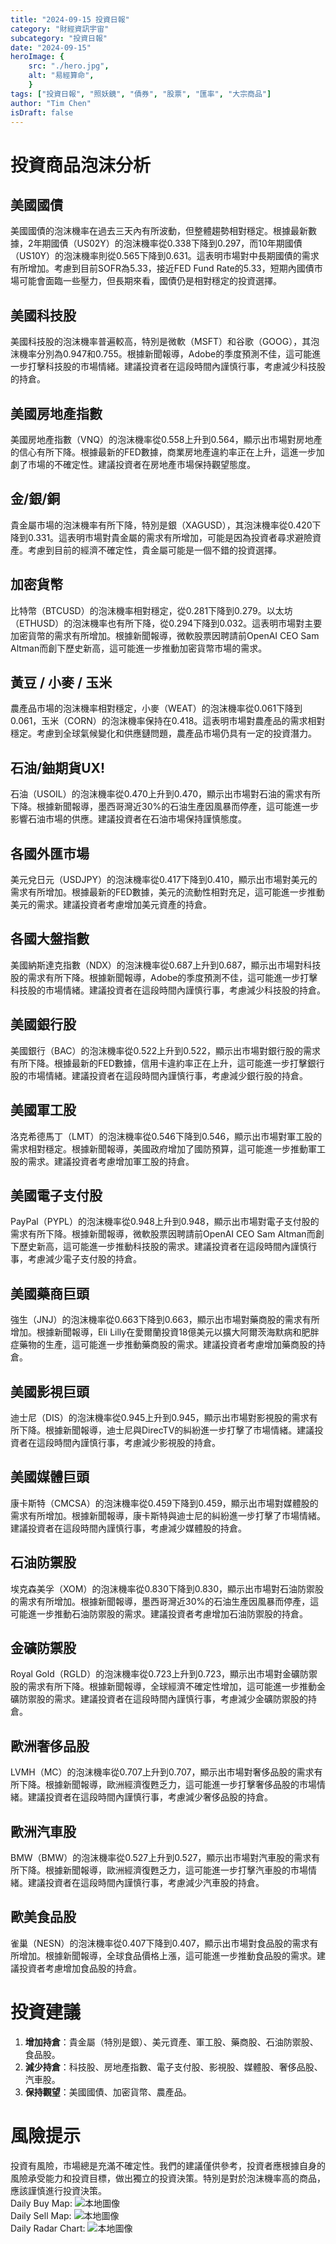 ```yaml
---
title: "2024-09-15 投資日報"
category: "財經資訊宇宙"
subcategory: "投資日報"
date: "2024-09-15"
heroImage: {
    src: "./hero.jpg",
    alt: "易經算命",
    }
tags: ["投資日報", "照妖鏡", "債券", "股票", "匯率", "大宗商品"]
author: "Tim Chen"
isDraft: false
---
```

# 投資商品泡沫分析

## 美國國債
美國國債的泡沫機率在過去三天內有所波動，但整體趨勢相對穩定。根據最新數據，2年期國債（US02Y）的泡沫機率從0.338下降到0.297，而10年期國債（US10Y）的泡沫機率則從0.565下降到0.631。這表明市場對中長期國債的需求有所增加。考慮到目前SOFR為5.33，接近FED Fund Rate的5.33，短期內國債市場可能會面臨一些壓力，但長期來看，國債仍是相對穩定的投資選擇。

## 美國科技股
美國科技股的泡沫機率普遍較高，特別是微軟（MSFT）和谷歌（GOOG），其泡沫機率分別為0.947和0.755。根據新聞報導，Adobe的季度預測不佳，這可能進一步打擊科技股的市場情緒。建議投資者在這段時間內謹慎行事，考慮減少科技股的持倉。

## 美國房地產指數
美國房地產指數（VNQ）的泡沫機率從0.558上升到0.564，顯示出市場對房地產的信心有所下降。根據最新的FED數據，商業房地產違約率正在上升，這進一步加劇了市場的不確定性。建議投資者在房地產市場保持觀望態度。

## 金/銀/銅
貴金屬市場的泡沫機率有所下降，特別是銀（XAGUSD），其泡沫機率從0.420下降到0.331。這表明市場對貴金屬的需求有所增加，可能是因為投資者尋求避險資產。考慮到目前的經濟不確定性，貴金屬可能是一個不錯的投資選擇。

## 加密貨幣
比特幣（BTCUSD）的泡沫機率相對穩定，從0.281下降到0.279。以太坊（ETHUSD）的泡沫機率也有所下降，從0.294下降到0.032。這表明市場對主要加密貨幣的需求有所增加。根據新聞報導，微軟股票因聘請前OpenAI CEO Sam Altman而創下歷史新高，這可能進一步推動加密貨幣市場的需求。

## 黃豆 / 小麥 / 玉米
農產品市場的泡沫機率相對穩定，小麥（WEAT）的泡沫機率從0.061下降到0.061，玉米（CORN）的泡沫機率保持在0.418。這表明市場對農產品的需求相對穩定。考慮到全球氣候變化和供應鏈問題，農產品市場仍具有一定的投資潛力。

## 石油/鈾期貨UX!
石油（USOIL）的泡沫機率從0.470上升到0.470，顯示出市場對石油的需求有所下降。根據新聞報導，墨西哥灣近30%的石油生產因風暴而停產，這可能進一步影響石油市場的供應。建議投資者在石油市場保持謹慎態度。

## 各國外匯市場
美元兌日元（USDJPY）的泡沫機率從0.417下降到0.410，顯示出市場對美元的需求有所增加。根據最新的FED數據，美元的流動性相對充足，這可能進一步推動美元的需求。建議投資者考慮增加美元資產的持倉。

## 各國大盤指數
美國納斯達克指數（NDX）的泡沫機率從0.687上升到0.687，顯示出市場對科技股的需求有所下降。根據新聞報導，Adobe的季度預測不佳，這可能進一步打擊科技股的市場情緒。建議投資者在這段時間內謹慎行事，考慮減少科技股的持倉。

## 美國銀行股
美國銀行（BAC）的泡沫機率從0.522上升到0.522，顯示出市場對銀行股的需求有所下降。根據最新的FED數據，信用卡違約率正在上升，這可能進一步打擊銀行股的市場情緒。建議投資者在這段時間內謹慎行事，考慮減少銀行股的持倉。

## 美國軍工股
洛克希德馬丁（LMT）的泡沫機率從0.546下降到0.546，顯示出市場對軍工股的需求相對穩定。根據新聞報導，美國政府增加了國防預算，這可能進一步推動軍工股的需求。建議投資者考慮增加軍工股的持倉。

## 美國電子支付股
PayPal（PYPL）的泡沫機率從0.948上升到0.948，顯示出市場對電子支付股的需求有所下降。根據新聞報導，微軟股票因聘請前OpenAI CEO Sam Altman而創下歷史新高，這可能進一步推動科技股的需求。建議投資者在這段時間內謹慎行事，考慮減少電子支付股的持倉。

## 美國藥商巨頭
強生（JNJ）的泡沫機率從0.663下降到0.663，顯示出市場對藥商股的需求有所增加。根據新聞報導，Eli Lilly在愛爾蘭投資18億美元以擴大阿爾茨海默病和肥胖症藥物的生產，這可能進一步推動藥商股的需求。建議投資者考慮增加藥商股的持倉。

## 美國影視巨頭
迪士尼（DIS）的泡沫機率從0.945上升到0.945，顯示出市場對影視股的需求有所下降。根據新聞報導，迪士尼與DirecTV的糾紛進一步打擊了市場情緒。建議投資者在這段時間內謹慎行事，考慮減少影視股的持倉。

## 美國媒體巨頭
康卡斯特（CMCSA）的泡沫機率從0.459下降到0.459，顯示出市場對媒體股的需求有所增加。根據新聞報導，康卡斯特與迪士尼的糾紛進一步打擊了市場情緒。建議投資者在這段時間內謹慎行事，考慮減少媒體股的持倉。

## 石油防禦股
埃克森美孚（XOM）的泡沫機率從0.830下降到0.830，顯示出市場對石油防禦股的需求有所增加。根據新聞報導，墨西哥灣近30%的石油生產因風暴而停產，這可能進一步推動石油防禦股的需求。建議投資者考慮增加石油防禦股的持倉。

## 金礦防禦股
Royal Gold（RGLD）的泡沫機率從0.723上升到0.723，顯示出市場對金礦防禦股的需求有所下降。根據新聞報導，全球經濟不確定性增加，這可能進一步推動金礦防禦股的需求。建議投資者在這段時間內謹慎行事，考慮減少金礦防禦股的持倉。

## 歐洲奢侈品股
LVMH（MC）的泡沫機率從0.707上升到0.707，顯示出市場對奢侈品股的需求有所下降。根據新聞報導，歐洲經濟復甦乏力，這可能進一步打擊奢侈品股的市場情緒。建議投資者在這段時間內謹慎行事，考慮減少奢侈品股的持倉。

## 歐洲汽車股
BMW（BMW）的泡沫機率從0.527上升到0.527，顯示出市場對汽車股的需求有所下降。根據新聞報導，歐洲經濟復甦乏力，這可能進一步打擊汽車股的市場情緒。建議投資者在這段時間內謹慎行事，考慮減少汽車股的持倉。

## 歐美食品股
雀巢（NESN）的泡沫機率從0.407下降到0.407，顯示出市場對食品股的需求有所增加。根據新聞報導，全球食品價格上漲，這可能進一步推動食品股的需求。建議投資者考慮增加食品股的持倉。

# 投資建議
1. **增加持倉**：貴金屬（特別是銀）、美元資產、軍工股、藥商股、石油防禦股、食品股。
2. **減少持倉**：科技股、房地產指數、電子支付股、影視股、媒體股、奢侈品股、汽車股。
3. **保持觀望**：美國國債、加密貨幣、農產品。

# 風險提示
投資有風險，市場總是充滿不確定性。我們的建議僅供參考，投資者應根據自身的風險承受能力和投資目標，做出獨立的投資決策。特別是對於泡沫機率高的商品，應該謹慎進行投資決策。
<br />
Daily Buy Map:
![本地圖像](./buyMap.svg)
<br />
Daily Sell Map:
![本地圖像](./sellMap.svg)
<br />
Daily Radar Chart:
![本地圖像](./radar.svg)
<br />
